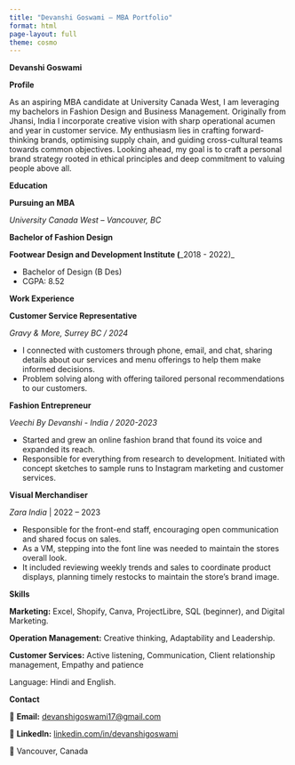```yaml
---
title: "Devanshi Goswami – MBA Portfolio"
format: html
page-layout: full
theme: cosmo
---
```

**Devanshi Goswami**

**Profile**

As an aspiring MBA candidate at University Canada West, I am leveraging my bachelors in Fashion Design and Business Management. Originally from Jhansi, India I incorporate creative vision with sharp operational acumen and year in customer service. My enthusiasm lies in crafting forward-thinking brands, optimising supply chain, and guiding cross-cultural teams towards common objectives. Looking ahead, my goal is to craft a personal brand strategy rooted in ethical principles and deep commitment to valuing people above all.

**Education**

**Pursuing an MBA**

_University Canada West – Vancouver, BC_

**Bachelor of Fashion Design**

**Footwear Design and Development Institute (**_2018 - 2022)_

- Bachelor of Design (B Des)
- CGPA: 8.52

**Work Experience**

**Customer Service Representative**

_Gravy & More, Surrey BC / 2024_

- I connected with customers through phone, email, and chat, sharing details about our services and menu offerings to help them make informed decisions.
- Problem solving along with offering tailored personal recommendations to our customers.

**Fashion Entrepreneur**

_Veechi By Devanshi - India / 2020-2023_

- Started and grew an online fashion brand that found its voice and expanded its reach.
- Responsible for everything from research to development. Initiated with concept sketches to sample runs to Instagram marketing and customer services.

**Visual Merchandiser**

_Zara India_ | 2022 – 2023

- Responsible for the front-end staff, encouraging open communication and shared focus on sales.
- As a VM, stepping into the font line was needed to maintain the stores overall look.
- It included reviewing weekly trends and sales to coordinate product displays, planning timely restocks to maintain the store’s brand image.

**Skills**

**Marketing:** Excel, Shopify, Canva, ProjectLibre, SQL (beginner), and Digital Marketing.

**Operation Management:** Creative thinking, Adaptability and Leadership.

**Customer Services:** Active listening, Communication, Client relationship management, Empathy and patience

Language: Hindi and English.

**Contact**

📧 **Email:** <devanshigoswami17@gmail.com>

🔗 **LinkedIn:** [linkedin.com/in/devanshigoswami](https://linkedin.com/in/devanshigoswami)

📍 Vancouver, Canada
